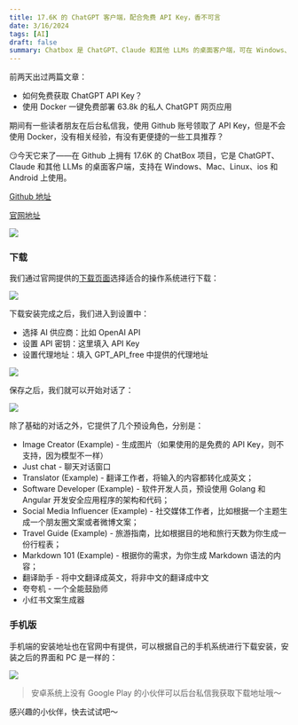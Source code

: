 ```yaml
---
title: 17.6K 的 ChatGPT 客户端，配合免费 API Key，香不可言
date: 3/16/2024
tags: [AI]
draft: false
summary: Chatbox 是 ChatGPT、Claude 和其他 LLMs 的桌面客户端，可在 Windows、Mac、Linux 上使用
---
```


前两天出过两篇文章：

*   如何免费获取 ChatGPT API Key？
*   使用 Docker 一键免费部署 63.8k 的私人 ChatGPT 网页应用

期间有一些读者朋友在后台私信我，使用 Github 账号领取了 API Key，但是不会使用 Docker，没有相关经验，有没有更便捷的一些工具推荐？

😏今天它来了——在 Github 上拥有 17.6K 的 ChatBox 项目，它是 ChatGPT、Claude 和其他 LLMs 的桌面客户端，支持在 Windows、Mac、Linux、ios 和 Android 上使用。

[Github 地址](https://github.com/Bin-Huang/chatbox)

[官网地址](https://chatboxai.app/zh)

![](https://note.ihsxu.com/api/imgs/1710558759551.webp)

### 下载

我们通过官网提供的[下载页面](https://chatboxai.app/zh#download)选择适合的操作系统进行下载：

![](https://note.ihsxu.com/api/imgs/1710558924732.webp)

下载安装完成之后，我们进入到设置中：

*   选择 AI 供应商：比如 OpenAI API
*   设置 API 密钥：这里填入 API Key
*   设置代理地址：填入 GPT\_API\_free 中提供的代理地址

![](https://note.ihsxu.com/api/imgs/1710559247781.webp)

保存之后，我们就可以开始对话了：

![](https://note.ihsxu.com/api/imgs/1710559402691.webp)

除了基础的对话之外，它提供了几个预设角色，分别是：

*   Image Creator (Example) - 生成图片（如果使用的是免费的 API Key，则不支持，因为模型不一样）
*   Just chat - 聊天对话窗口
*   Translator (Example) - 翻译工作者，将输入的内容都转化成英文；
*   Software Developer (Example) - 软件开发人员，预设使用 Golang 和 Angular 开发安全应用程序的架构和代码；
*   Social Media Influencer (Example) - 社交媒体工作者，比如根据一个主题生成一个朋友圈文案或者微博文案；
*   Travel Guide (Example) - 旅游指南，比如根据目的地和旅行天数为你生成一份行程表；
*   Markdown 101 (Example) - 根据你的需求，为你生成 Markdown 语法的内容；
*   翻译助手 - 将中文翻译成英文，将非中文的翻译成中文
*   夸夸机 - 一个全能鼓励师
*   小红书文案生成器

### 手机版

手机端的安装地址也在官网中有提供，可以根据自己的手机系统进行下载安装，安装之后的界面和 PC 是一样的：

![](https://note.ihsxu.com/api/imgs/1710561837908.webp)

> 安卓系统上没有 Google Play 的小伙伴可以后台私信我获取下载地址哦～

感兴趣的小伙伴，快去试试吧～

